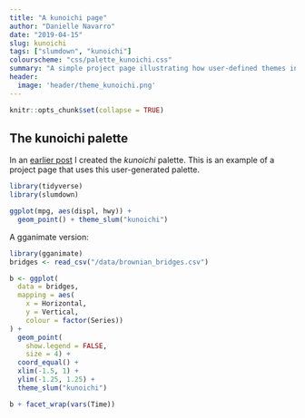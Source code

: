 ```yaml
---
title: "A kunoichi page"
author: "Danielle Navarro"
date: "2019-04-15"
slug: kunoichi
tags: ["slumdown", "kunoichi"]
colourscheme: "css/palette_kunoichi.css"
summary: "A simple project page illustrating how user-defined themes in *slumdown* can be used as the basis of individual pages and ggplot2 figures. It doesn't do very much."
header:
  image: 'header/theme_kunoichi.png'
---
```


```r
knitr::opts_chunk$set(collapse = TRUE)
```


## The kunoichi palette

In an [earlier post](/post/colour-palettes/) I created the *kunoichi* palette. This is an example of a project page that uses this user-generated palette. 

```r
library(tidyverse)
library(slumdown)

ggplot(mpg, aes(displ, hwy)) + 
  geom_point() + theme_slum("kunoichi")
```

A gganimate version:

```r
library(gganimate)
bridges <- read_csv("/data/brownian_bridges.csv")

b <- ggplot(
  data = bridges,
  mapping = aes(
    x = Horizontal,
    y = Vertical,
    colour = factor(Series))
) +
  geom_point(
    show.legend = FALSE,
    size = 4) +
  coord_equal() +
  xlim(-1.5, 1) +
  ylim(-1.25, 1.25) + 
  theme_slum("kunoichi")

b + facet_wrap(vars(Time))
```

